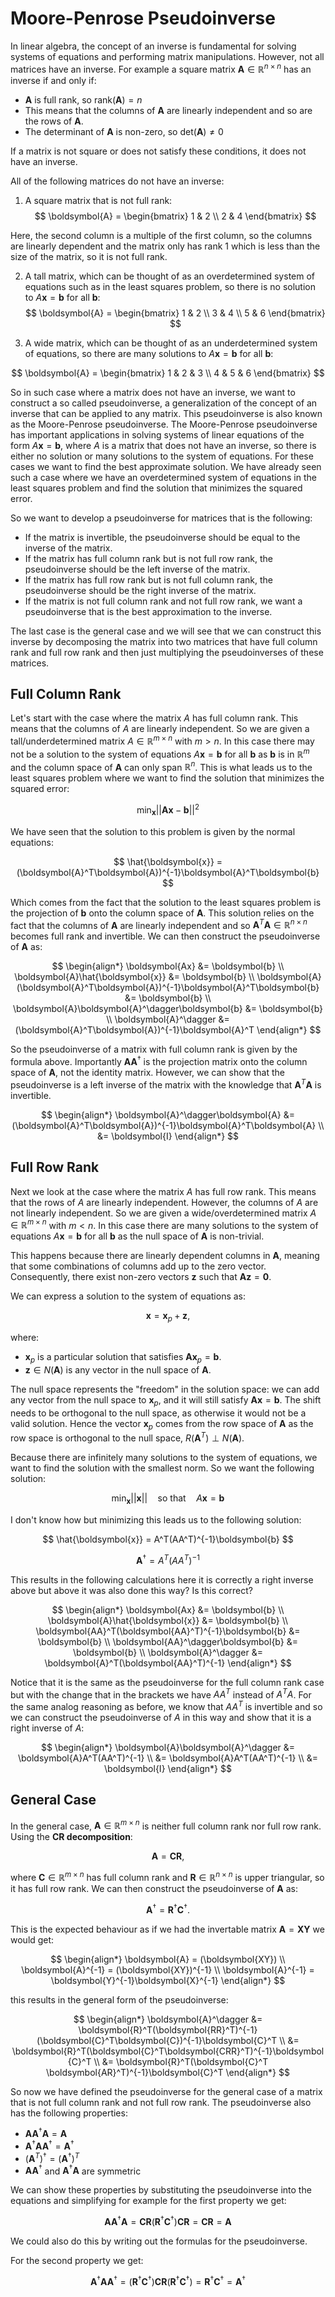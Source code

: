 
# Moore-Penrose Pseudoinverse

In linear algebra, the concept of an inverse is fundamental for solving systems of equations and performing matrix manipulations. However, 
not all matrices have an inverse. For example a square matrix $\boldsymbol{A} \in \mathbb{R}^{n \times n}$ has an inverse if and only if:
- $\boldsymbol{A}$ is full rank, so $\text{rank}(\boldsymbol{A}) = n$
- This means that the columns of $\boldsymbol{A}$ are linearly independent and so are the rows of $\boldsymbol{A}$.
- The determinant of $\boldsymbol{A}$ is non-zero, so $\text{det}(\boldsymbol{A}) \neq 0$

If a matrix is not square or does not satisfy these conditions, it does not have an inverse. 

<Callout type="example">
All of the following matrices do not have an inverse:

1. A square matrix that is not full rank:
$$
\boldsymbol{A} = \begin{bmatrix} 1 & 2 \\ 2 & 4 \end{bmatrix}
$$

Here, the second column is a multiple of the first column, so the columns are linearly dependent and the matrix only has rank 1 which 
is less than the size of the matrix, so it is not full rank.

2. A tall matrix, which can be thought of as an overdetermined system of equations such as in the least squares problem, so 
there is no solution to $A\boldsymbol{x} = \boldsymbol{b}$ for all $\boldsymbol{b}$:
$$
\boldsymbol{A} = \begin{bmatrix} 1 & 2 \\ 3 & 4 \\ 5 & 6 \end{bmatrix}
$$

3. A wide matrix, which can be thought of as an underdetermined system of equations, so there are many solutions to 
$A\boldsymbol{x} = \boldsymbol{b}$ for all $\boldsymbol{b}$:

$$
\boldsymbol{A} = \begin{bmatrix} 1 & 2 & 3 \\ 4 & 5 & 6 \end{bmatrix}
$$
</Callout>

So in such case where a matrix does not have an inverse, we want to construct a so called pseudoinverse, a generalization of the concept of an inverse that 
can be applied to any matrix. This pseudoinverse is also known as the Moore-Penrose pseudoinverse. The Moore-Penrose pseudoinverse has important 
applications in solving systems of linear equations of the form $A\boldsymbol{x} = \boldsymbol{b}$, where $A$ is a matrix that does not have an inverse, 
so there is either no solution or many solutions to the system of equations. For these cases we want to find the best approximate solution. We 
have already seen such a case where we have an overdetermined system of equations in the least squares problem and find the solution 
that minimizes the squared error. 

So we want to develop a pseudoinverse for matrices that is the following:
- If the matrix is invertible, the pseudoinverse should be equal to the inverse of the matrix.
- If the matrix has full column rank but is not full row rank, the pseudoinverse should be the left inverse of the matrix.
- If the matrix has full row rank but is not full column rank, the pseudoinverse should be the right inverse of the matrix. 
- If the matrix is not full column rank and not full row rank, we want a pseudoinverse that is the best approximation to the inverse. 

The last case is the general case and we will see that we can construct this inverse by decomposing the matrix into two 
matrices that have full column rank and full row rank and then just multiplying the pseudoinverses of these matrices.

## Full Column Rank

Let's start with the case where the matrix $A$ has full column rank. This means that the columns of $A$ are linearly independent. 
So we are given a tall/underdetermined matrix $A \in \mathbb{R}^{m \times n}$ with $m > n$. In this case there may not be a 
solution to the system of equations $A\boldsymbol{x} = \boldsymbol{b}$ for all $\boldsymbol{b}$ as $\boldsymbol{b}$ is in $\mathbb{R}^m$ 
and the column space of $\boldsymbol{A}$ can only span $\mathbb{R}^n$. This is what leads us to the least squares problem where 
we want to find the solution that minimizes the squared error:

$$
\min_{\boldsymbol{x}} ||\boldsymbol{A}\boldsymbol{x} - \boldsymbol{b}||^2
$$

We have seen that the solution to this problem is given by the normal equations:

$$
\hat{\boldsymbol{x}} = (\boldsymbol{A}^T\boldsymbol{A})^{-1}\boldsymbol{A}^T\boldsymbol{b}
$$

Which comes from the fact that the solution to the least squares problem is the projection of $\boldsymbol{b}$ onto the column space of 
$\boldsymbol{A}$. This solution relies on the fact that the columns of $\boldsymbol{A}$ are linearly independent and so 
$\boldsymbol{A}^T\boldsymbol{A} \in \mathbb{R}^{n \times n}$ becomes full rank and invertible. We can then construct the pseudoinverse 
of $\boldsymbol{A}$ as:

$$
\begin{align*}
\boldsymbol{Ax} &= \boldsymbol{b} \\
\boldsymbol{A}\hat{\boldsymbol{x}} &= \boldsymbol{b} \\
\boldsymbol{A}(\boldsymbol{A}^T\boldsymbol{A})^{-1}\boldsymbol{A}^T\boldsymbol{b} &= \boldsymbol{b} \\
\boldsymbol{A}\boldsymbol{A}^\dagger\boldsymbol{b} &= \boldsymbol{b} \\
\boldsymbol{A}^\dagger &= (\boldsymbol{A}^T\boldsymbol{A})^{-1}\boldsymbol{A}^T 
\end{align*}
$$

So the pseudoinverse of a matrix with full column rank is given by the formula above. Importantly $\boldsymbol{AA}^\dagger$ 
is the projection matrix onto the column space of $\boldsymbol{A}$, not the identity matrix. However, we can show that the pseudoinverse
is a left inverse of the matrix with the knowledge that $\boldsymbol{A}^T\boldsymbol{A}$ is invertible.

$$
\begin{align*}
\boldsymbol{A}^\dagger\boldsymbol{A} &= (\boldsymbol{A}^T\boldsymbol{A})^{-1}\boldsymbol{A}^T\boldsymbol{A} \\
&= \boldsymbol{I}
\end{align*}
$$

## Full Row Rank

Next we look at the case where the matrix $A$ has full row rank. This means that the rows of $A$ are linearly independent. However, 
the columns of $A$ are not linearly independent. So we are given a wide/overdetermined matrix $A \in \mathbb{R}^{m \times n}$ with $m < n$. 
In this case there are many solutions to the system of equations $A\boldsymbol{x} = \boldsymbol{b}$ for all $\boldsymbol{b}$ as the null space 
of $\boldsymbol{A}$ is non-trivial. 

This happens because there are linearly dependent columns in $\boldsymbol{A}$, meaning that some combinations of columns add up to the 
zero vector. Consequently, there exist non-zero vectors $\boldsymbol{z}$ such that $\boldsymbol{A} \boldsymbol{z} = \boldsymbol{0}$.

We can express a solution to the system of equations as: 

$$
\boldsymbol{x} = \boldsymbol{x}_p + \boldsymbol{z},
$$

where:
- $\boldsymbol{x}_p$ is a particular solution that satisfies $\boldsymbol{A} \boldsymbol{x}_p = \boldsymbol{b}$.
- $\boldsymbol{z} \in N(\boldsymbol{A})$ is any vector in the null space of $\boldsymbol{A}$.

The null space represents the "freedom" in the solution space: we can add any vector from the null space to 
$\boldsymbol{x}_p$, and it will still satisfy $\boldsymbol{A} \boldsymbol{x} = \boldsymbol{b}$.
The shift needs to be orthogonal to the null space, as otherwise it would not be a valid solution. Hence the 
vector $\boldsymbol{x}_p$ comes from the row space of $\boldsymbol{A}$ as the row space is orthogonal to the null space, 
$R(\boldsymbol{A}^T) \perp N(\boldsymbol{A})$.

Because there are infinitely many solutions to the system of equations, we want to find the solution with the smallest norm. So we 
want the following solution:

$$
\min_{\boldsymbol{x}} ||\boldsymbol{x}|| \quad \text{so that} \quad A\boldsymbol{x} = \boldsymbol{b}
$$

I don't know how but minimizing this leads us to the following solution:

$$
\hat{\boldsymbol{x}} = A^T(AA^T)^{-1}\boldsymbol{b}
$$

$$
\boldsymbol{A}^\dagger = A^T(AA^T)^{-1}
$$

This results in the following calculations here it is correctly a right inverse above but above it was also done this way? 
Is this correct?

$$
\begin{align*}
\boldsymbol{Ax} &= \boldsymbol{b} \\
\boldsymbol{A}\hat{\boldsymbol{x}} &= \boldsymbol{b} \\
\boldsymbol{AA}^T(\boldsymbol{AA}^T)^{-1}\boldsymbol{b} &= \boldsymbol{b} \\
\boldsymbol{AA}^\dagger\boldsymbol{b} &= \boldsymbol{b} \\
\boldsymbol{A}^\dagger &= \boldsymbol{A}^T(\boldsymbol{AA}^T)^{-1}
\end{align*}
$$

Notice that it is the same as the pseudoinverse for the full column rank case but with the change that in the brackets we have $AA^T$ instead of $A^TA$. 
For the same analog reasoning as before, we know that $AA^T$ is invertible and so we can construct the pseudoinverse of $A$ in this way and show that 
it is a right inverse of $A$:

$$
\begin{align*}
\boldsymbol{A}\boldsymbol{A}^\dagger &= \boldsymbol{A}A^T(AA^T)^{-1} \\
&= \boldsymbol{A}A^T(AA^T)^{-1} \\
&= \boldsymbol{I}
\end{align*}
$$

## General Case

In the general case, $\boldsymbol{A} \in \mathbb{R}^{m \times n}$ is neither full column rank nor full row rank. Using the **CR decomposition**:

$$
\boldsymbol{A} = \boldsymbol{C}\boldsymbol{R},
$$

where $\boldsymbol{C} \in \mathbb{R}^{m \times n}$ has full column rank and $\boldsymbol{R} \in \mathbb{R}^{n \times n}$ is upper triangular, so 
it has full row rank. We can then construct the pseudoinverse of $\boldsymbol{A}$ as: 

$$
\boldsymbol{A}^\dagger = \boldsymbol{R}^\dagger \boldsymbol{C}^\dagger.
$$

This is the expected behaviour as if we had the invertable matrix $\boldsymbol{A}=\boldsymbol{XY}$ we would get:

$$
\begin{align*}
\boldsymbol{A} = (\boldsymbol{XY}) \\
\boldsymbol{A}^{-1} = (\boldsymbol{XY})^{-1} \\
\boldsymbol{A}^{-1} = \boldsymbol{Y}^{-1}\boldsymbol{X}^{-1} 
\end{align*}
$$

this results in the general form of the pseudoinverse:

$$
\begin{align*}
\boldsymbol{A}^\dagger &= \boldsymbol{R}^T(\boldsymbol{RR}^T)^{-1}(\boldsymbol{C}^T\boldsymbol{C})^{-1}\boldsymbol{C}^T \\
&= \boldsymbol{R}^T(\boldsymbol{C}^T\boldsymbol{CRR}^T)^{-1}\boldsymbol{C}^T \\
&= \boldsymbol{R}^T(\boldsymbol{C}^T \boldsymbol{AR}^T)^{-1}\boldsymbol{C}^T 
\end{align*}
$$

So now we have defined the pseudoinverse for the general case of a matrix that is not full column rank and not full row rank. 
The pseudoinverse also has the following properties:
- $\boldsymbol{AA}^\dagger\boldsymbol{A} = \boldsymbol{A}$
- $\boldsymbol{A}^\dagger\boldsymbol{A}\boldsymbol{A}^\dagger = \boldsymbol{A}^\dagger$
- $(\boldsymbol{A}^T)^\dagger = (\boldsymbol{A}^\dagger)^T$
- $\boldsymbol{AA}^\dagger$ and $\boldsymbol{A}^\dagger\boldsymbol{A}$ are symmetric

We can show these properties by substituting the pseudoinverse into the equations and simplifying for example for the first property we 
get:

$$
\boldsymbol{A}\boldsymbol{A}^\dagger\boldsymbol{A} 
= \boldsymbol{C}\boldsymbol{R} (\boldsymbol{R}^\dagger \boldsymbol{C}^\dagger) \boldsymbol{C}\boldsymbol{R}
= \boldsymbol{C}\boldsymbol{R} = \boldsymbol{A}
$$

We could also do this by writing out the formulas for the pseudoinverse.

For the second property we get:

$$
\boldsymbol{A}^\dagger\boldsymbol{A}\boldsymbol{A}^\dagger 
= (\boldsymbol{R}^\dagger \boldsymbol{C}^\dagger) \boldsymbol{C}\boldsymbol{R} (\boldsymbol{R}^\dagger \boldsymbol{C}^\dagger)
= \boldsymbol{R}^\dagger \boldsymbol{C}^\dagger = \boldsymbol{A}^\dagger
$$
